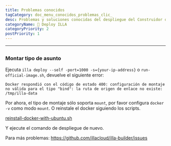 ```yaml
---
title: Problemas conocidos
tagCategory: doc_menu_conocidos_problemas_clic_
desc: Problemas y soluciones conocidas del despliegue del Construidor de ILLA.
categoryName: 👷 Deploy ILLA
categoryPriority: 2
postPriority: 1
---
```


* * *

## <h2 hidden>Problemas conocidos</h2>

### Montar tipo de asunto

Ejecuta `illa deploy --self -port=1000 -s={your-ip-address}` o `run-official-image.sh`, devuelve el siguiente error:

`Docker respondió con el código de estado 400: configuración de montaje no válida para el tipo "bind": la ruta de origen de enlace no existe: /tmp/illa-data`

Por ahora, el tipo de montaje sólo soporta `mount`, por favor configura `docker -v` como modo `mount`. O reinstale el docker siguiendo los scripts.

[reinstall-docker-with-ubuntu.sh](https://github.com/illacloud/deploy-illa-manually/blob/main/utils/reinstall-docker-with-ubuntu.sh)

Y ejecute el comando de despliegue de nuevo.

Para más problemas: https://github.com/illacloud/illa-builder/issues
